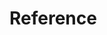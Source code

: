 # Reference


<ul className="grid grid-cols-1 gap-4 -ml-6">
<ReferenceCard
    title="Commodity"
    description="short_term_energy_outlook, petroleum_status_report, spot"
    url="/platform/reference/commodity"
/>
<ReferenceCard
    title="Crypto"
    description="search, historical"
    url="/platform/reference/crypto"
/>
<ReferenceCard
    title="Currency"
    description="search, reference_rates, snapshots, historical"
    url="/platform/reference/currency"
/>
<ReferenceCard
    title="Derivatives"
    description="unusual, surface, chains, snapshots, instruments, curve, info, historical"
    url="/platform/reference/derivatives"
/>
<ReferenceCard
    title="Econometrics"
    description="autocorrelation, panel_fixed, unit_root, cointegration, panel_pooled, panel_between, residual_autocorrelation, panel_random_effects,..."
    url="/platform/reference/econometrics"
/>
<ReferenceCard
    title="Economy"
    description="fomc_documents, pce, available_indicators, retail_prices, calendar, fred_series, share_price_index, primary_dealer_positioning,..."
    url="/platform/reference/economy"
/>
<ReferenceCard
    title="Equity"
    description="search, historical_market_cap, market_snapshots, screener, profile, dividend, splits, ipo,..."
    url="/platform/reference/equity"
/>
<ReferenceCard
    title="Etf"
    description="search, holdings, info, sectors, nport_disclosure, countries, price_performance, historical,..."
    url="/platform/reference/etf"
/>
<ReferenceCard
    title="Famafrench"
    description="country_portfolio_returns, breakpoints, international_index_returns, us_portfolio_returns, factors, regional_portfolio_returns"
    url="/platform/reference/famafrench"
/>
<ReferenceCard
    title="Fixedincome"
    description="bond_indices, mortgage_indices, bond_prices, spot_rates, commercial_paper, hqm, estr, dpcredit,..."
    url="/platform/reference/fixedincome"
/>
<ReferenceCard
    title="Index"
    description="search, available, constituents, sectors, sp500_multiples, snapshots, historical"
    url="/platform/reference/index"
/>
<ReferenceCard
    title="News"
    description="company, world"
    url="/platform/reference/news"
/>
<ReferenceCard
    title="Quantitative"
    description="normality, summary, capm, unitroot_test, kurtosis, mean, skew, quantile,..."
    url="/platform/reference/quantitative"
/>
<ReferenceCard
    title="Regulators"
    description="schema_files, sic_search, symbol_map, htm_file, institutions_search, cik_map, rss_litigation, filing_headers,..."
    url="/platform/reference/regulators"
/>
<ReferenceCard
    title="Technical"
    description="sma, demark, stoch, obv, ichimoku, ad, bbands, rsi,..."
    url="/platform/reference/technical"
/>
<ReferenceCard
    title="Uscongress"
    description="bills, bill_text_urls, bill_info"
    url="/platform/reference/uscongress"
/>
</ul>
